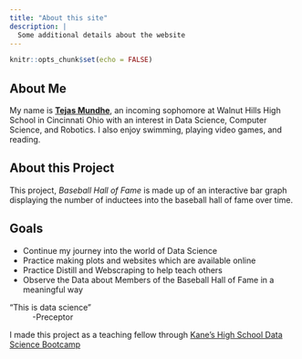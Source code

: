 ```yaml
---
title: "About this site"
description: |
  Some additional details about the website
---
```


```r
knitr::opts_chunk$set(echo = FALSE)
```
## About Me
My name is [**Tejas Mundhe**](https://github.com/TejasMundhe), an incoming sophomore at Walnut Hills High School in Cincinnati Ohio with an interest in Data Science, Computer Science, and Robotics. I also enjoy swimming, playing video games, and reading. 

## About this Project
This project, *Baseball Hall of Fame* is made up of an interactive bar graph displaying the number of inductees into the baseball hall of fame over time.

## Goals
+ Continue my journey into the world of Data Science
+ Practice making plots and websites which are available online
+ Practice Distill and Webscraping to help teach others 
+ Observe the Data about Members of the Baseball Hall of Fame in a meaningful way

"This is data science"  
  ~  -Preceptor

I made this project as a teaching fellow through [Kane's High School Data Science Bootcamp](https://bootcamp.davidkane.info/)